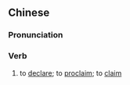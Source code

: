 {{also|声言}}
==Chinese==
{{zh-forms|s=声言}}

===Pronunciation===
{{zh-pron
|m=shēngyán
|c=sing1 jin4
|mn=qz,xm:seng-giân/tw:siaⁿ-giân/zz:seng-gân
|cat=v
}}

===Verb===
{{zh-verb}}

# {{lb|zh|literary}} to [[declare]]; to [[proclaim]]; to [[claim]]